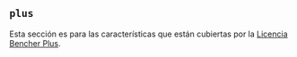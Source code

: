 
## `plus`

Esta sección es para las características que están cubiertas por la [Licencia Bencher Plus](/legal/plus).

<PlusGitHub />
<PlusGoogle />
<PlusDisasterRecovery />
<PlusRateLimiting />
<PlusStats />
